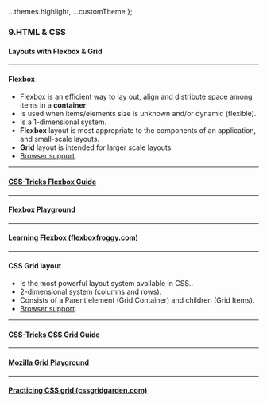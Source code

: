 
  ...themes.highlight,
  ...customTheme
};



### 9.HTML & CSS
#### Layouts with Flexbox & Grid


---

#### Flexbox

* Flexbox is an efficient way to lay out, align and distribute space among items in a **container**.
* Is used when items/elements size is unknown and/or dynamic (flexible).
* Is a 1-dimensional system.
* **Flexbox** layout is most appropriate to the components of an application, and small-scale layouts.
* **Grid** layout is intended for larger scale layouts.
* <a href="https://caniuse.com/#search=flexbox" target="_blank">Browser support</a>.



---

#### <a href="https://css-tricks.com/snippets/css/a-guide-to-flexbox/" target="_blank">CSS-Tricks Flexbox Guide</a>


---

#### <a href="https://the-echoplex.net/flexyboxes/">Flexbox Playground</a>


---

#### <a href="https://flexboxfroggy.com/#sv" target="_blank">Learning Flexbox (flexboxfroggy.com)</a>


---

#### CSS Grid layout

* Is the most powerful layout system available in CSS..
* 2-dimensional system (columns and rows).
* Consists of a Parent element (Grid Container) and children (Grid Items).
* <a href="https://caniuse.com/#feat=css-grid" target="_blank">Browser support</a>.



---

#### <a href="https://css-tricks.com/snippets/css/complete-guide-grid/" target="_blank">CSS-Tricks CSS Grid Guide</a>


---

#### <a href="https://mozilladevelopers.github.io/playground/css-grid">Mozilla Grid Playground</a>


---

#### <a href="https://cssgridgarden.com/#sv" target="_blank">Practicing CSS grid (cssgridgarden.com)</a>
